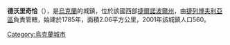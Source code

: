 {{coord|49|23|12|N|25|31|35|E|scale:30000|display=title}}

'''德沃里奇恰'''（{{lang-uk|Дворіччя}}），是[[烏克蘭|烏克蘭]]的城鎮，位於該國西部[[捷爾諾波爾州|捷爾諾波爾州]]，由[[捷列博夫利亞區|捷列博夫利亞區]]負責管轄，始建於1785年，面積2.06平方公里，2001年該城鎮人口560。

{{Ukraine-geo-stub}}
[[Category:烏克蘭城市|Category:烏克蘭城市]]
